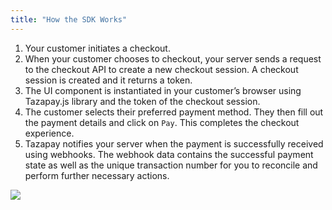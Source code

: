 ```yaml
---
title: "How the SDK Works"
---
```


1. Your customer initiates a checkout.
2. When your customer chooses to checkout, your server sends a request to the checkout API to create a new checkout session. A checkout session is created and it returns a token.
3. The UI component is instantiated in your customer’s browser using Tazapay.js library and the token of the checkout session.
4. The customer selects their preferred payment method. They then fill out the payment details and click on `Pay`. This completes the checkout experience.
5. Tazapay notifies your server when the payment is successfully received using webhooks. The webhook data contains the successful payment state as well as the unique transaction number for you to reconcile and perform further necessary actions.

<Frame caption="How Tazapay's Javascript SDK works">
  <img src="/images/reference/a800e39-Tazapay_Js_native.jpg" />
</Frame>

